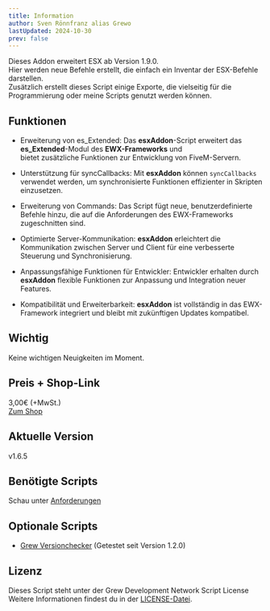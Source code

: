 ```yaml
---
title: Information
author: Sven Rönnfranz alias Grewo
lastUpdated: 2024-10-30
prev: false
---
```


<head>
  <link rel="stylesheet" href="./../../src/assets/css/pagestyle.css" />
</head>

Dieses Addon erweitert ESX ab Version 1.9.0. <br/>
Hier werden neue Befehle erstellt, die einfach ein Inventar der ESX-Befehle darstellen. <br/>
Zusätzlich erstellt dieses Script einige Exporte, die vielseitig für die Programmierung oder meine Scripts genutzt werden können.

## Funktionen
* Erweiterung von es_Extended: Das **esxAddon**-Script erweitert das **es_Extended**-Modul des **EWX-Frameworks** und<br/>
bietet zusätzliche Funktionen zur Entwicklung von FiveM-Servern.

* Unterstützung für syncCallbacks: Mit **esxAddon** können `syncCallbacks` verwendet werden, um synchronisierte Funktionen effizienter in Skripten einzusetzen.

* Erweiterung von Commands: Das Script fügt neue, benutzerdefinierte Befehle hinzu, die auf die Anforderungen des EWX-Frameworks zugeschnitten sind.

* Optimierte Server-Kommunikation: **esxAddon** erleichtert die Kommunikation zwischen Server und Client für eine verbesserte Steuerung und Synchronisierung.

* Anpassungsfähige Funktionen für Entwickler: Entwickler erhalten durch **esxAddon** flexible Funktionen zur Anpassung und Integration neuer Features.

* Kompatibilität und Erweiterbarkeit: **esxAddon** ist vollständig in das EWX-Framework integriert und bleibt mit zukünftigen Updates kompatibel.


## Wichtig
Keine wichtigen Neuigkeiten im Moment.

## Preis + Shop-Link
3,00€ (+MwSt.)<br/>
<a href="https://store.grew-development.de/package/5454068" target="_blank">Zum Shop</a>

## Aktuelle Version
v1.6.5

## Benötigte Scripts
Schau unter [Anforderungen](/de/grew_esxaddon/required)

## Optionale Scripts
* <a href="/grew_versionchecker/readme" target="_blank">Grew Versionchecker</a> (Getestet seit Version 1.2.0)

## Lizenz
Dieses Script steht unter der Grew Development Network Script License Weitere Informationen findest du in der [LICENSE-Datei](/de/grew_esxaddon/license).
